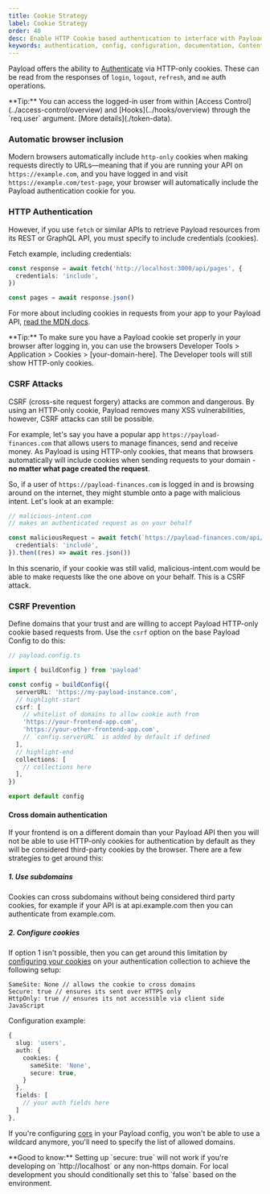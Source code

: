 ```yaml
---
title: Cookie Strategy
label: Cookie Strategy
order: 40
desc: Enable HTTP Cookie based authentication to interface with Payload.
keywords: authentication, config, configuration, documentation, Content Management System, cms, headless, javascript, node, react, nextjs
---
```


Payload offers the ability to [Authenticate](./overview) via HTTP-only cookies. These can be read from the responses of `login`, `logout`, `refresh`, and `me` auth operations.

<Banner type="success">
  **Tip:** You can access the logged-in user from within [Access
  Control](../access-control/overview) and [Hooks](../hooks/overview) through
  the `req.user` argument. [More details](./token-data).
</Banner>

### Automatic browser inclusion

Modern browsers automatically include `http-only` cookies when making requests directly to URLs—meaning that if you are running your API on `https://example.com`, and you have logged in and visit `https://example.com/test-page`, your browser will automatically include the Payload authentication cookie for you.

### HTTP Authentication

However, if you use `fetch` or similar APIs to retrieve Payload resources from its REST or GraphQL API, you must specify to include credentials (cookies).

Fetch example, including credentials:

```ts
const response = await fetch('http://localhost:3000/api/pages', {
  credentials: 'include',
})

const pages = await response.json()
```

For more about including cookies in requests from your app to your Payload API, [read the MDN docs](https://developer.mozilla.org/en-US/docs/Web/API/Fetch_API/Using_Fetch#Sending_a_request_with_credentials_included).

<Banner type="success">
  **Tip:** To make sure you have a Payload cookie set properly in your browser
  after logging in, you can use the browsers Developer Tools > Application >
  Cookies > [your-domain-here]. The Developer tools will still show HTTP-only
  cookies.
</Banner>

### CSRF Attacks

CSRF (cross-site request forgery) attacks are common and dangerous. By using an HTTP-only cookie, Payload removes many XSS vulnerabilities, however, CSRF attacks can still be possible.

For example, let's say you have a popular app `https://payload-finances.com` that allows users to manage finances, send and receive money. As Payload is using HTTP-only cookies, that means that browsers automatically will include cookies when sending requests to your domain - **no matter what page created the request**.

So, if a user of `https://payload-finances.com` is logged in and is browsing around on the internet, they might stumble onto a page with malicious intent. Let's look at an example:

```ts
// malicious-intent.com
// makes an authenticated request as on your behalf

const maliciousRequest = await fetch(`https://payload-finances.com/api/me`, {
  credentials: 'include',
}).then((res) => await res.json())
```

In this scenario, if your cookie was still valid, malicious-intent.com would be able to make requests like the one above on your behalf. This is a CSRF attack.

### CSRF Prevention

Define domains that your trust and are willing to accept Payload HTTP-only cookie based requests from. Use the `csrf` option on the base Payload Config to do this:

```ts
// payload.config.ts

import { buildConfig } from 'payload'

const config = buildConfig({
  serverURL: 'https://my-payload-instance.com',
  // highlight-start
  csrf: [
    // whitelist of domains to allow cookie auth from
    'https://your-frontend-app.com',
    'https://your-other-frontend-app.com',
    // `config.serverURL` is added by default if defined
  ],
  // highlight-end
  collections: [
    // collections here
  ],
})

export default config
```

#### Cross domain authentication

If your frontend is on a different domain than your Payload API then you will not be able to use HTTP-only cookies for authentication by default as they will be considered third-party cookies by the browser.
There are a few strategies to get around this:

##### 1. Use subdomains

Cookies can cross subdomains without being considered third party cookies, for example if your API is at api.example.com then you can authenticate from example.com.

##### 2. Configure cookies

If option 1 isn't possible, then you can get around this limitation by [configuring your cookies](./overview#config-options) on your authentication collection to achieve the following setup:

```
SameSite: None // allows the cookie to cross domains
Secure: true // ensures its sent over HTTPS only
HttpOnly: true // ensures its not accessible via client side JavaScript
```

Configuration example:

```ts
{
  slug: 'users',
  auth: {
    cookies: {
      sameSite: 'None',
      secure: true,
    }
  },
  fields: [
    // your auth fields here
  ]
},
```

If you're configuring [cors](../production/preventing-abuse#cross-origin-resource-sharing-cors) in your Payload config, you won't be able to use a wildcard anymore, you'll need to specify the list of allowed domains.

<Banner type="success">
  **Good to know:** Setting up `secure: true` will not work if you're developing
  on `http://localhost` or any non-https domain. For local development you
  should conditionally set this to `false` based on the environment.
</Banner>
